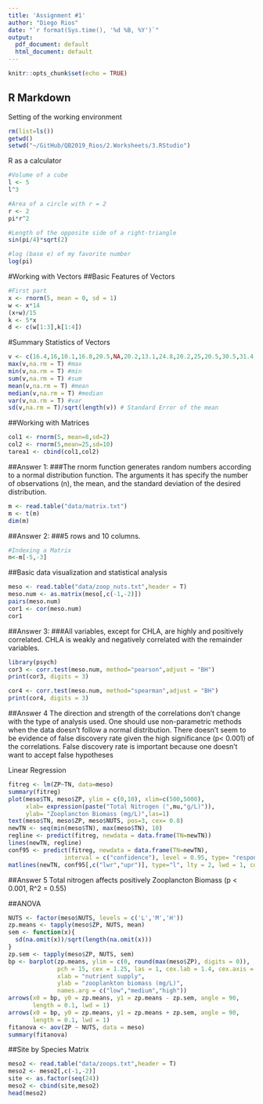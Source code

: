 ```yaml
---
title: 'Assignment #1'
author: "Diego Rios"
date: "`r format(Sys.time(), '%d %B, %Y')`"
output:
  pdf_document: default
  html_document: default
---
```


```r
knitr::opts_chunk$set(echo = TRUE)
```

## R Markdown

Setting of the working environment
```r
rm(list=ls())
getwd()
setwd("~/GitHub/QB2019_Rios/2.Worksheets/3.RStudio")
```

R as a calculator
```r
#Volume of a cube
l <- 5
l^3

#Area of a circle with r = 2
r <- 2
pi*r^2

#Length of the opposite side of a right-triangle
sin(pi/4)*sqrt(2)

#log (base e) of my favorite number
log(pi)
```

#Working with Vectors
##Basic Features of Vectors
```r
#First part
x <- rnorm(5, mean = 0, sd = 1)
w <- x*14
(x+w)/15
k <- 5*x
d <- c(w[1:3],k[1:4])
```

#Summary Statistics of Vectors
```r
v <- c(16.4,16,10.1,16.8,20.5,NA,20.2,13.1,24.8,20.2,25,20.5,30.5,31.4,27.1)
max(v,na.rm = T) #max
min(v,na.rm = T) #min
sum(v,na.rm = T) #sum
mean(v,na.rm = T) #mean
median(v,na.rm = T) #median
var(v,na.rm = T) #var
sd(v,na.rm = T)/sqrt(length(v)) # Standard Error of the mean
```

##Working with Matrices
```r
col1 <- rnorm(5, mean=8,sd=2)
col2 <- rnorm(5,mean=25,sd=10)
tarea1 <- cbind(col1,col2)
```
##Answer 1:
###The rnorm function generates random numbers according to a normal distribution function. The arguments it has specify the number of observations (n), the mean, and the standard deviation of the desired distribution.


```r
m <- read.table("data/matrix.txt")
m <- t(m)
dim(m)
```
##Answer 2:
###5 rows and 10 columns.

```r
#Indexing a Matrix
n<-m[-5,-3]
```


##Basic data visualization and statistical analysis
```r
meso <- read.table("data/zoop_nuts.txt",header = T)
meso.num <- as.matrix(meso[,c(-1,-2)])
pairs(meso.num)
cor1 <- cor(meso.num)
cor1
```
##Answer 3:
###All variables, except for CHLA, are highly and positively correlated. CHLA is weakly and negatively correlated with the remainder variables.

```r
library(psych)
cor3 <- corr.test(meso.num, method="pearson",adjust = "BH")
print(cor3, digits = 3)

cor4 <- corr.test(meso.num, method="spearman",adjust = "BH")
print(cor4, digits = 3)
```
##Answer 4
The direction and strength of the correlations don't change with the type of analysis used.
One should use non-parametric methods when the data doesn't follow a normal distribution. 
There doesn't seem to be evidence of false discovery rate given the high significance (p< 0.001) of the correlations. False discovery rate is important because one doesn't want to accept false hypotheses


Linear Regression
```r
fitreg <- lm(ZP~TN, data=meso)
summary(fitreg)
plot(meso$TN, meso$ZP, ylim = c(0,10), xlim=c(500,5000),
     xlab= expression(paste("Total Nitrogen (",mu,"g/L)")),
     ylab= "Zooplancton Biomass (mg/L)",las=1)
text(meso$TN, meso$ZP, meso$NUTS, pos=3, cex= 0.8)
newTN <- seq(min(meso$TN), max(meso$TN), 10)
regline <- predict(fitreg, newdata = data.frame(TN=newTN))
lines(newTN, regline)
conf95 <- predict(fitreg, newdata = data.frame(TN=newTN),
                interval = c("confidence"), level = 0.95, type= "response")
matlines(newTN, conf95[,c("lwr","upr")], type="l", lty = 2, lwd = 1, col = "black")
```

##Answer 5
Total nitrogen affects positively Zooplancton Biomass (p < 0.001, R^2 = 0.55)


##ANOVA
```r
NUTS <- factor(meso$NUTS, levels = c('L','M','H'))
zp.means <- tapply(meso$ZP, NUTS, mean)
sem <- function(x){
  sd(na.omit(x))/sqrt(length(na.omit(x)))
}
zp.sem <- tapply(meso$ZP, NUTS, sem)
bp <- barplot(zp.means, ylim = c(0, round(max(meso$ZP), digits = 0)),
              pch = 15, cex = 1.25, las = 1, cex.lab = 1.4, cex.axis = 1.25,
              xlab = "nutrient supply",
              ylab = "zooplankton biomass (mg/L)",
              names.arg = c("low","medium","high"))
arrows(x0 = bp, y0 = zp.means, y1 = zp.means - zp.sem, angle = 90,
       length = 0.1, lwd = 1)
arrows(x0 = bp, y0 = zp.means, y1 = zp.means + zp.sem, angle = 90,
       length = 0.1, lwd = 1)
fitanova <- aov(ZP ~ NUTS, data = meso)
summary(fitanova)
```

##Site by Species Matrix
```r
meso2 <- read.table("data/zoops.txt",header = T)
meso2 <- meso2[,c(-1,-2)]
site <- as.factor(seq(24))
meso2 <- cbind(site,meso2)
head(meso2)
```

